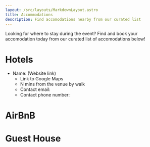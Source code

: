 ```yaml
---
layout: /src/layouts/MarkdownLayout.astro
title: Accommodations
description: Find accomodations nearby from our curated list
---
```


Looking for where to stay during the event? Find and book your accomodation today from our curated list of accomodations below!

# Hotels

- Name: (Website link) 
  - Link to Google Maps
  - N mins from the venue by walk
  - Contact email:
  - Contact phone number:

# AirBnB

# Guest House
